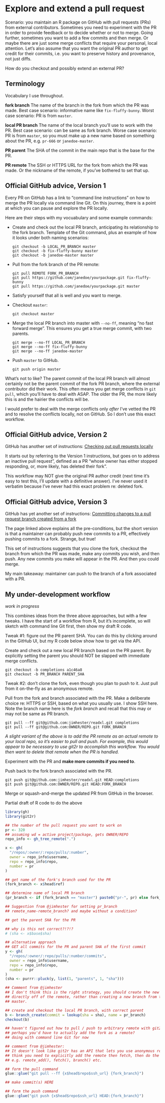 # Explore and extend a pull request {#pr-extend}

Scenario: you maintain an R package on GitHub with pull requests (PRs) from external contributors. Sometimes you need to experiment with the PR in order to provide feedback or to decide whether or not to merge. Going further, sometimes you want to add a few commits and then merge. Or maybe there are just some merge conflicts that require your personal, local attention. Let's also assume that you want the original PR author to get credit for their commits, i.e. you want to preserve history and provenance, not just diffs.

How do you checkout and possibly extend an external PR?

## Terminology

Vocabulary I use throughout.

**fork branch** The name of the branch in the fork from which the PR was made. Best case scenario: informative name like `fix-fluffy-bunny`. Worst case scenario: PR is from `master`.

**local PR branch** The name of the local branch you'll use to work with the PR. Best case scenario: can be same as fork branch. Worse case scenario: PR is from `master`, so you must make up a new name based on something about the PR, e.g. `pr-666` or `janedoe-master`.

**PR parent** The SHA of the commit in the main repo that is the base for the PR.

**PR remote** The SSH or HTTPS URL for the fork from which the PR was made. Or the nickname of the remote, if you've bothered to set that up.

## Official GitHub advice, Version 1

Every PR on GitHub has a link to "command line instructions" on how to merge the PR locally via command line Git. On this journey, there is a point at which you can pause and explore the PR locally.

Here are their steps with my vocuabulary and some example commands:

  * Create and check out the local PR branch, anticipating its relationship to the fork branch. Template of the Git command, plus an example of how it looks under both naming scenarios:
  
        git checkout -b LOCAL_PR_BRANCH master 
        git checkout -b fix-fluffy-bunny master 
        git checkout -b janedoe-master master 
    
  * Pull from the fork branch of the PR remote:
  
        git pull REMOTE FORK_PR_BRANCH
        git pull https://github.com/janedoe/yourpackage.git fix-fluffy-bunny
        git pull https://github.com/janedoe/yourpackage.git master
  
  * Satisfy yourself that all is well and you want to merge.
  * Checkout `master`:
  
        git checkout master
  
  * Merge the local PR branch into master with `--no-ff`, meaning "no fast forward merge". This ensures you get a true merge commit, with two parents.
  
        git merge --no-ff LOCAL_PR_BRANCH
        git merge --no-ff fix-fluffy-bunny
        git merge --no-ff janedoe-master
  
  * Push `master` to GitHub.
  
        git push origin master
  
What's not to like? The parent commit of the local PR branch will almost certainly not be the parent commit of the fork PR branch, where the external contributor did their work. This often means you get merge conflicts in `git pull`, which you'll have to deal with ASAP. The older the PR, the more likely this is and the hairier the conflicts will be.

I would prefer to deal with the merge conflicts only *after* I've vetted the PR and to resolve the conflicts locally, not on GitHub. So I don't use this exact workflow.

## Official GitHub advice, Version 2

GitHub has another set of instructions: [Checking out pull requests locally](https://help.github.com/articles/checking-out-pull-requests-locally/)

It starts out by referring to the Version 1 instructions, but goes on to address an inactive pull request", defined as a PR "whose owner has either stopped responding, or, more likely, has deleted their fork".

This workflow may NOT give the original PR author credit (next time it's easy to test this, I'll update with a definitive answer). I've never used it verbatim because I've never had this exact problem re: deleted fork.

## Official GitHub advice, Version 3

GitHub has yet another set of instructions: [Committing changes to a pull request branch created from a fork](https://help.github.com/articles/committing-changes-to-a-pull-request-branch-created-from-a-fork/)

The page linked above explains all the pre-conditions, but the short version is that a maintainer can probably push new commits to a PR, effectively pushing commits to a fork. Strange, but true!

This set of instructions suggests that you clone the fork, checkout the branch from which the PR was made, make any commits you wish, and then push. Any new commits you make will appear in the PR. And then you could merge.

My main takeaway: maintainer can push to the branch of a fork associated with a PR.

## My under-development workflow

*work in progress*

This combines ideas from the three above approaches, but with a few tweaks. I have the start of a workflow from R, but it's incomplete, so will sketch with command line Git first, then show my draft R code.

Tweak #1: figure out the PR parent SHA. You can do this by clicking around in the GitHub UI, but my R code below show how to get via the API.

Create and check out a new local PR branch based on the PR parent. By explicitly setting the parent you should NOT be slapped with immediate merge conflicts.

```
git checkout -b completions a1c46a8
git checkout -b PR_BRANCH PARENT_SHA
```

Tweak #2: don't clone the fork, even though you plan to push to it. Just pull from it on-the-fly as an anonymous remote.

Pull from the fork and branch associated with the PR. Make a deliberate choice re: HTTPS or SSH, based on what you usually use. I show SSH here. Note the branch name here is the *fork branch* and recall that this may or may not be same as PR branch.

```
git pull --ff git@github.com:jimhester/readxl.git completions
git pull --ff git@github.com:OWNER/REPO.git FORK_BRANCH
```

*A slight variant of the above is to add the PR remote as an actual remote to your local repo, so it's easier to pull and push. For example, this would appear to be necessary to use git2r to accomplish this workflow. You would then want to delete that remote when the PR is handled.*

Experiment with the PR and **make more commits if you need to**.

Push back to the fork branch associated with the PR.

```
git push git@github.com:jimhester/readxl.git HEAD:completions
git push git@github.com:OWNER/REPO.git HEAD:FORK_BRANCH
```

Merge or squash-and-merge the updated PR from GitHub in the browser.

Partial draft of R code to do the above

```r
library(gh)
library(git2r)

## the number of the pull request you want to work on
pr <- 320
## assuming wd = active project/package, gets OWNER/REPO
repo_info <- gh_tree_remote(".")

x <- gh(
  "/repos/:owner/:repo/pulls/:number",
  owner = repo_info$username,
  repo = repo_info$repo,
  number = pr
)

## get name of the fork's branch used for the PR
(fork_branch <- x$head$ref)

## determine name of local PR branch
(pr_branch <- if (fork_branch == "master") paste0("pr-", pr) else fork_branch)

## Suggestion from @jimhester for setting pr_branch
## remote_name-remote_branch? and maybe without a condition?

## get the parent SHA for the PR

## why is this not correct?!?!?
# (sha <- x$base$sha)

## alternative approach
## GET all commits for the PR and parent SHA of the first commit
y <- gh(
  "/repos/:owner/:repo/pulls/:number/commits",
  owner = repo_info$username,
  repo = repo_info$repo,
  number = pr
)
(sha <- purrr::pluck(y, list(1, "parents", 1, "sha")))

## Comment from @jimhester
## I don't think this is the right strategy, you should create the new branch
## directly off of the remote, rather than creating a new branch from the
## master.

## create and checkout the local PR branch, with correct parent
b <- branch_create(commit = lookup(sha = sha), name = pr_branch)
checkout(b)

## haven't figured out how to pull / push to arbitrary remote with git2r
## perhaps you'd have to actually add the fork as a remote?
## doing with command line Git for now

## comment from @jimhester:
## It doesn't look like git2r has an API that lets you use anonymous remotes, I
## think you need to explicitly add the remote then fetch, then do the branch,
## e.g. remote_add(), fetch(), branch() etc.

## form the pull command
glue::glue("git pull --ff {x$head$repo$ssh_url} {fork_branch}")

## make commit(s) HERE

## form the push command
glue::glue("git push {x$head$repo$ssh_url} HEAD:{fork_branch}")
```

